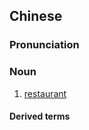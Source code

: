 {{also|馆子}}
==Chinese==
{{zh-forms|s=馆子}}

===Pronunciation===
{{zh-pron
|m=guǎnzi
|c=gun2 zi2
|cat=n
}}

===Noun===
{{zh-noun}}

# [[restaurant]]

====Derived terms====
{{zh-der|下館子|上館子|吃館子}}